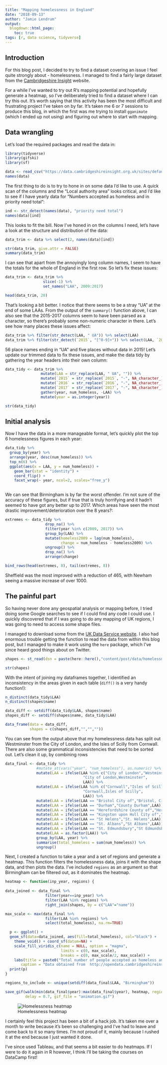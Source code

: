 ```yaml
---
title: "Mapping homelessness in England"
date: "2018-09-13"
author: "Jamie Lendrum"
output:
  blogdown::html_page:
    toc: true
tags: [r, data science, tidyverse]
---
```


## Introduction
For this blog post, I decided to try to find a dataset covering an issue I feel quite strongly about - homelessness. I managed to find a fairly large dataset from the [Cambridgeshire Insight](http://opendata.cambridgeshireinsight.org.uk/dataset/homelessness-england) website.

For a while I've wanted to try out R's mapping potential and hopefully generate a heatmap, so I've deliberately tried to find a dataset where I can try this out. It's worth saying that this activity has been the most difficult and frustrating project I've taken on by far. It's taken me 6 or 7 sessions to produce this blog, in which the first was me trying to install `gganimate` (which I ended up not using) and figuring out where to start with mapping. 

## Data wrangling
Let's load the required packages and read the data in:

```r
library(tidyverse)
library(gifski)
library(sf)

data <- read_csv("https://data.cambridgeshireinsight.org.uk/sites/default/files/P1E-national-homelessness-CLG-tab784-to-201718-csv.csv")
names(data)
```

The first thing to do is to try to hone in on some data I'd like to use. A quick scan of the columns and the "Local authority area" looks critical, and I'd like to see if I have yearly data for "Numbers accepted as homeless and in priority need total":

```r
ind <- str_detect(names(data), "priority need total")
names(data)[ind]
```

This looks to fit the bill. Now I've honed in on the columns I need, let's have a look at the structure and distribution of the data:

```r
data_trim <- data %>% select(2, names(data)[ind])

str(data_trim, give.attr = FALSE)
summary(data_trim)

```

I can see that apart from the annoyingly long column names, I seem to have the totals for the whole of England in the first row. So let's fix these issues:

```r
data_trim <- data_trim %>%
                 slice(-1) %>%
                 set_names("LAA", 2009:2017)

head(data_trim, 20)
```

That's looking a bit better. I notice that there seems to be a stray "UA" at the end of some LAAs.  From the output of the `summary()` function above, I can also see that the 2015-2017 columns seem to have been parsed as a character, so there's probably some non-numeric character in there. Let's see how many places these issues affect:

```r
data_trim %>% filter(str_detect(LAA, " UA")) %>% select(LAA)
data_trim %>% filter(str_detect(`2015`, "[^0-9]+")) %>% select(LAA, `2015`)
```

56 place names ending in "UA" and five places without data in 2015! Let's update our trimmed data to fix these issues, and make the data tidy by gathering the year headers into their own column:

```r
data_tidy <- data_trim %>%
                mutate(LAA = str_replace(LAA, " UA", "")) %>%
                mutate(`2015` = str_replace(`2015`, "-", NA_character_) %>% as.integer()) %>%
                mutate(`2016` = str_replace(`2016`, "-", NA_character_) %>% as.integer()) %>%
                mutate(`2017` = str_replace(`2017`, "-", NA_character_) %>% as.integer()) %>%
                gather(year, num_homeless, -LAA) %>%
                mutate(year = as.integer(year))

str(data_tidy)

```

## Initial analysis
Now I have the data in a more manageable format, let's quickly plot the top 6 homelessness figures in each year:

```r
data_tidy %>%
  group_by(year) %>%
  arrange(year, desc(num_homeless)) %>% 
  top_n(6) %>%
  ggplot(aes(x = LAA, y = num_homeless)) +
    geom_bar(stat = "identity") +
    coord_flip() +
    facet_wrap(~ year, ncol=2, scales="free_y")
  
```

We can see that Birmingham is by far the worst offender. I'm not sure of the accuracy of these figures, but if true that is truly horrifying and it hadn't seemed to have got any better up to 2017. Which areas have seen the most drastic improvement/deterioration over the 8 years?:

```r
extremes <- data_tidy %>%
                  drop_na() %>%
                  filter(year %in% c(2009, 2017)) %>%
                  group_by(LAA) %>%
                  mutate(homeless2009 = lag(num_homeless),
                         change = num_homeless - homeless2009) %>% 
                  ungroup() %>%
                  drop_na() %>%
                  arrange(change)

bind_rows(head(extremes, 8), tail(extremes, 8))

```

Sheffield was the most improved with a reduction of 465, with Newham seeing a massive increase of over 1000.

## The painful part
So having never done any geospatial analysis or mapping before, I tried doing some Google searches to see if I could find any code I could use. I quickly discovered that if I was going to do any mapping of UK regions, I was going to need to access some shape files.

I managed to download some from the [UK Data Service website](https://borders.ukdataservice.ac.uk/bds.html). I also had enormous trouble getting the function to read the data from within this blog post, but I managed to make it work using the `here` package, which I've since heard good things about on Twitter.

```r
shapes <- st_read(dsn = paste(here::here(),"content/post/data/homelessness/BoundaryData", sep="/"), layer = "infuse_dist_lyr_2011") %>% arrange(name)

str(shapes)

```

With the intent of joining my dataframes together, I identified an inconsistency in the areas given in each table (`diff()` is a very handy function!):

```r
n_distinct(data_tidy$LAA)
n_distinct(shapes$name)

data_diff <- setdiff(data_tidy$LAA, shapes$name)
shapes_diff <- setdiff(shapes$name, data_tidy$LAA)

data_frame(data = data_diff,
           shapes = c(shapes_diff,"","",""))
```

You can see from the output above that my homelessness data has split out Westminster from the City of London, and the Isles of Scilly from Cornwall. There are also some grammatical inconsistencies that need to be sorted out. Let's clean it up, by combining rows

```r
data_final <- data_tidy %>%
              #mutate_at(vars("year", "num_homeless"), as.numeric) %>% 
              mutate(LAA = ifelse(LAA %in% c("City of London","Westminster"),
                                   "City of London,Westminster",
                                   LAA)) %>%
              mutate(LAA = ifelse(LAA %in% c("Cornwall","Isles of Scilly"),
                                   "Cornwall,Isles of Scilly",
                                   LAA)) %>%
              mutate(LAA = ifelse(LAA == "Bristol City of","Bristol, City of",LAA)) %>% 
              mutate(LAA = ifelse(LAA == "Durham","County Durham",LAA)) %>%
              mutate(LAA = ifelse(LAA == "Herefordshire County of","Herefordshire, County of",LAA)) %>%
              mutate(LAA = ifelse(LAA == "Kingston upon Hull City of","Kingston upon Hull, City of",LAA)) %>%
              mutate(LAA = ifelse(LAA == "St Helens","St. Helens",LAA)) %>%
              mutate(LAA = ifelse(LAA == "St. Albans","St Albans",LAA)) %>%
              mutate(LAA = ifelse(LAA == "St. Edmundsbury","St Edmundsbury",LAA)) %>%
              mutate(LAA = as.factor(LAA)) %>%
              group_by(LAA, year) %>% 
              summarise(total_homeless = sum(num_homeless)) %>%
              ungroup()

```

Next, I created a function to take a year and a set of regions and generate a heatmap. This function filters the homelessness data, joins it with the shape data, and then plots the data. I've included `regions` as an argument so that Birmingham can be filtered out, as it dominates the heatmap.


```r
heatmap <- function(inp_year, regions) {
  
data_joined <- data_final %>%
                  filter(year==inp_year) %>%
                  filter(LAA %in% regions) %>%
                  right_join(shapes, by = c("LAA"="name"))

max_scale <- max(data_final %>%
                  filter(LAA %in% regions) %>%
                  select(total_homeless), na.rm=TRUE)

  p <- ggplot() +
  geom_sf(data=data_joined, aes(fill=total_homeless), col="black") +
    theme_void() + coord_sf(datum=NA) + 
    scale_fill_viridis_c(name = NULL, option = "magma",
                         limits = c(0, max_scale),
                         breaks = c(0, max_scale/2, max_scale)) +
    labs(title = paste0("Total number of people accepted as homeless and in priority need in England in ",inp_year),
       caption = "Data obtained from  http://opendata.cambridgeshireinsight.org.uk/dataset/homelessness-england")
  print(p)
}

regions_to_include <- unique(setdiff(data_final$LAA, "Birmingham"))

save_gif(walk(min(data_final$year):max(data_final$year), heatmap, regions = regions_to_include), 
         delay = 0.7, gif_file = "animation.gif")
```

![Homelessness heatmap](/img/homelessness.gif)

I certainly feel this project has been a bit of a hack job. It's taken me over a month to write because it's been so challenging and I've had to leave and come back to it so many times. I'm not proud of it, mainly because I rushed it at the end because I just wanted it done.

I've since used Tableau, and that seems a bit easier to do heatmaps. If I were to do it again in R however, I think I'll be taking the courses on DataCamp first!
